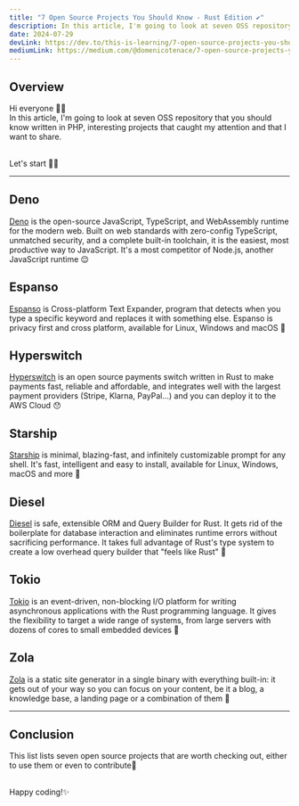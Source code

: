 ```yaml
---
title: "7 Open Source Projects You Should Know - Rust Edition ✔️"
description: In this article, I'm going to look at seven OSS repository that you should know written in Rust, interesting projects that caught my attention and that I want to share.
date: 2024-07-29 
devLink: https://dev.to/this-is-learning/7-open-source-projects-you-should-know-rust-edition-3mpe
mediumLink: https://medium.com/@domenicotenace/7-open-source-projects-you-should-know-rust-edition-%EF%B8%8F-65db0b1bb9e2
---
```


## Overview

Hi everyone 👋🏼​<br />
In this article, I'm going to look at seven OSS repository that you should know written in PHP, interesting projects that caught my attention and that I want to share.

<br />
Let's start 🤙🏼​

---

## Deno

<a href="https://github.com/denoland/deno" class="link"> Deno</a> is the open-source JavaScript, TypeScript, and WebAssembly  runtime for the modern web. Built on web standards with zero-config TypeScript, unmatched security, and a complete built-in toolchain, it is the easiest, most productive way to JavaScript.
It's a most competitor of Node.js, another JavaScript runtime 😌

## Espanso

<a href="https://github.com/espanso/espanso" class="link">  Espanso</a> is Cross-platform Text Expander, program that detects when you type a specific keyword and replaces it with something else.
Espanso is privacy first and cross platform, available for Linux, Windows and macOS 🥳

## Hyperswitch

<a href="https://github.com/juspay/hyperswitch" class="link"> Hyperswitch</a> is an open source payments switch written in Rust to make payments fast, reliable and affordable, and integrates well with the largest payment providers (Stripe, Klarna, PayPal...) and you can deploy it to the AWS Cloud 😯

## Starship

<a href="https://github.com/starship/starship" class="link"> Starship</a> is minimal, blazing-fast, and infinitely customizable prompt for any shell. It's fast, intelligent and easy to install, available for Linux, Windows, macOS and more 🥸

## Diesel

<a href="https://github.com/diesel-rs/diesel" class="link"> Diesel</a> is safe, extensible ORM and Query Builder for Rust.
It gets rid of the boilerplate for database interaction and eliminates runtime errors without sacrificing performance. It takes full advantage of Rust's type system to create a low overhead query builder that "feels like Rust" 🤙

## Tokio

<a href="https://github.com/tokio-rs/tokio" class="link"> Tokio</a> is an event-driven, non-blocking I/O platform for writing asynchronous applications with the Rust programming language.
It gives the flexibility to target a wide range of systems, from large servers with dozens of cores to small embedded devices 👐

## Zola

<a href="https://github.com/getzola/zola" class="link"> Zola</a> is a static site generator in a single binary with everything built-in: it gets out of your way so you can focus on your content, be it a blog, a knowledge base, a landing page or a combination of them 🧠

---

## Conclusion

This list lists seven open source projects that are worth checking out, either to use them or even to contribute🖖

<br />
Happy coding!✨
